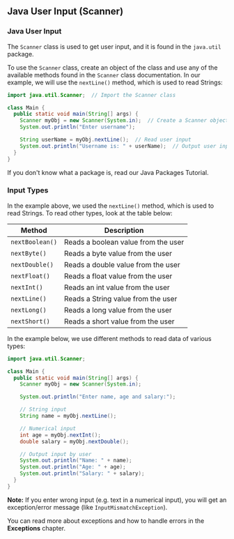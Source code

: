 ## Java User Input (Scanner)

### Java User Input

The `Scanner` class is used to get user input, and it is found in the `java.util` package.

To use the `Scanner` class, create an object of the class and use any of the available methods found in the `Scanner` class documentation. In our example, we will use the `nextLine()` method, which is used to read Strings:

```java
import java.util.Scanner;  // Import the Scanner class

class Main {
  public static void main(String[] args) {
    Scanner myObj = new Scanner(System.in);  // Create a Scanner object
    System.out.println("Enter username");

    String userName = myObj.nextLine();  // Read user input
    System.out.println("Username is: " + userName);  // Output user input
  }
}
```

If you don't know what a package is, read our Java Packages Tutorial.

### Input Types

In the example above, we used the `nextLine()` method, which is used to read Strings. To read other types, look at the table below:

| Method           | Description                                    |
|-----------------|------------------------------------------------|
| `nextBoolean()` | Reads a boolean value from the user           |
| `nextByte()`    | Reads a byte value from the user              |
| `nextDouble()`  | Reads a double value from the user            |
| `nextFloat()`   | Reads a float value from the user             |
| `nextInt()`     | Reads an int value from the user              |
| `nextLine()`    | Reads a String value from the user            |
| `nextLong()`    | Reads a long value from the user              |
| `nextShort()`   | Reads a short value from the user             |

In the example below, we use different methods to read data of various types:

```java
import java.util.Scanner;

class Main {
  public static void main(String[] args) {
    Scanner myObj = new Scanner(System.in);

    System.out.println("Enter name, age and salary:");

    // String input
    String name = myObj.nextLine();

    // Numerical input
    int age = myObj.nextInt();
    double salary = myObj.nextDouble();

    // Output input by user
    System.out.println("Name: " + name);
    System.out.println("Age: " + age);
    System.out.println("Salary: " + salary);
  }
}
```

**Note:** If you enter wrong input (e.g. text in a numerical input), you will get an exception/error message (like `InputMismatchException`).

You can read more about exceptions and how to handle errors in the **Exceptions** chapter.
